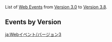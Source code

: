 {{HistoryTabs|Web Event|class=custom-tabs-default}}
List of [[Web Event]]s from [[Version 3.0]] to [[Version 3.8]].

==Events by Version==
{{Events by Version Tables|3|category = Web Events}}

[[ja:Webイベント/バージョン3]]
